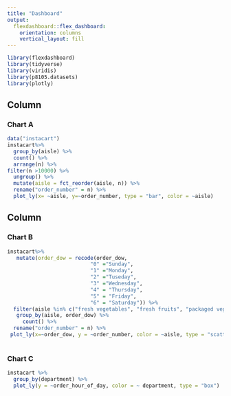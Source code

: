 ```yaml
---
title: "Dashboard"
output: 
  flexdashboard::flex_dashboard:
    orientation: columns
    vertical_layout: fill
---
```


```r
library(flexdashboard)
library(tidyverse)
library(viridis)
library(p8105.datasets)
library(plotly)

```

Column {data-width=500}
-----------------------------------------------------------------------

### Chart A

```r
data("instacart")
instacart%>%
  group_by(aisle) %>%
  count() %>%
  arrange(n) %>%
filter(n >10000) %>%
  ungroup() %>%
  mutate(aisle = fct_reorder(aisle, n)) %>%
  rename("order_number" = n) %>%
  plot_ly(x= ~aisle, y=~order_number, type = "bar", color = ~aisle)

```

Column {data-width=500}
-----------------------------------------------------------------------

### Chart B

```r
instacart%>% 
   mutate(order_dow = recode(order_dow, 
                           "0" ="Sunday",
                           "1" ="Monday",
                           "2" ="Tuseday",
                           "3" ="Wednesday",
                           "4" = "Thursday",
                           "5" = "Friday",
                           "6" = "Saturday")) %>%
  filter(aisle %in% c("fresh vegetables", "fresh fruits", "packaged vegetables fruits")) %>%
   group_by(aisle, order_dow) %>%
     count() %>%
  rename("order_number" = n) %>%
 plot_ly(x=~order_dow, y = ~order_number, color = ~aisle, type = "scatter", mode = "line")
      
```

### Chart C

```r
instacart %>%
  group_by(department) %>%
  plot_ly(y = ~order_hour_of_day, color = ~ department, type = "box")

```